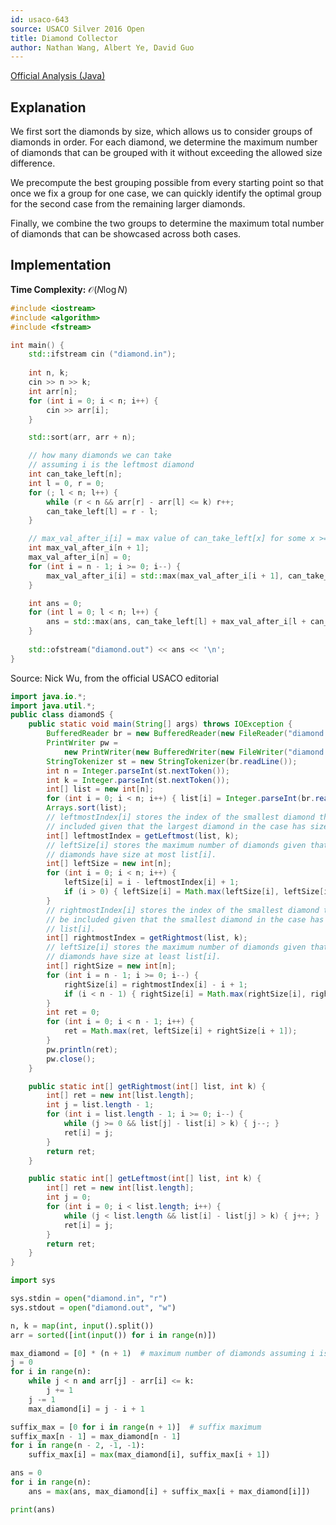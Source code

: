 ```yaml
---
id: usaco-643
source: USACO Silver 2016 Open
title: Diamond Collector
author: Nathan Wang, Albert Ye, David Guo
---
```


[Official Analysis (Java)](http://www.usaco.org/current/data/sol_diamond_silver_open16.html)

## Explanation

We first sort the diamonds by size, which allows us to consider groups of diamonds in order. For each diamond, we determine the maximum number of diamonds that can be grouped with it without exceeding the allowed size difference.

We precompute the best grouping possible from every starting point so that once we fix a group for one case, we can quickly identify the optimal group for the second case from the remaining larger diamonds.

Finally, we combine the two groups to determine the maximum total number of diamonds that can be showcased across both cases.

## Implementation

**Time Complexity:** $\mathcal{O} (N \log{N})$

<LanguageSection>
<CPPSection>

```cpp
#include <iostream>
#include <algorithm>
#include <fstream>

int main() {
	std::ifstream cin ("diamond.in");
	
	int n, k;
	cin >> n >> k;
	int arr[n];
	for (int i = 0; i < n; i++) {
		cin >> arr[i];
	} 

	std::sort(arr, arr + n);

	// how many diamonds we can take
	// assuming i is the leftmost diamond
	int can_take_left[n];
	int l = 0, r = 0;
	for (; l < n; l++) {
		while (r < n && arr[r] - arr[l] <= k) r++;
		can_take_left[l] = r - l;
	}

	// max_val_after_i[i] = max value of can_take_left[x] for some x >= i.
	int max_val_after_i[n + 1];
	max_val_after_i[n] = 0;
	for (int i = n - 1; i >= 0; i--) {
		max_val_after_i[i] = std::max(max_val_after_i[i + 1], can_take_left[i]);
	}

	int ans = 0;
	for (int l = 0; l < n; l++) {
		ans = std::max(ans, can_take_left[l] + max_val_after_i[l + can_take_left[l]]);
	}
	
	std::ofstream("diamond.out") << ans << '\n';
}
```

</CPPSection>
<JavaSection>

Source: Nick Wu, from the official USACO editorial

```java
import java.io.*;
import java.util.*;
public class diamondS {
	public static void main(String[] args) throws IOException {
		BufferedReader br = new BufferedReader(new FileReader("diamond.in"));
		PrintWriter pw =
		    new PrintWriter(new BufferedWriter(new FileWriter("diamond.out")));
		StringTokenizer st = new StringTokenizer(br.readLine());
		int n = Integer.parseInt(st.nextToken());
		int k = Integer.parseInt(st.nextToken());
		int[] list = new int[n];
		for (int i = 0; i < n; i++) { list[i] = Integer.parseInt(br.readLine()); }
		Arrays.sort(list);
		// leftmostIndex[i] stores the index of the smallest diamond that can be
		// included given that the largest diamond in the case has size list[i].
		int[] leftmostIndex = getLeftmost(list, k);
		// leftSize[i] stores the maximum number of diamonds given that all
		// diamonds have size at most list[i].
		int[] leftSize = new int[n];
		for (int i = 0; i < n; i++) {
			leftSize[i] = i - leftmostIndex[i] + 1;
			if (i > 0) { leftSize[i] = Math.max(leftSize[i], leftSize[i - 1]); }
		}
		// rightmostIndex[i] stores the index of the smallest diamond that can
		// be included given that the smallest diamond in the case has size
		// list[i].
		int[] rightmostIndex = getRightmost(list, k);
		// leftSize[i] stores the maximum number of diamonds given that all
		// diamonds have size at least list[i].
		int[] rightSize = new int[n];
		for (int i = n - 1; i >= 0; i--) {
			rightSize[i] = rightmostIndex[i] - i + 1;
			if (i < n - 1) { rightSize[i] = Math.max(rightSize[i], rightSize[i + 1]); }
		}
		int ret = 0;
		for (int i = 0; i < n - 1; i++) {
			ret = Math.max(ret, leftSize[i] + rightSize[i + 1]);
		}
		pw.println(ret);
		pw.close();
	}

	public static int[] getRightmost(int[] list, int k) {
		int[] ret = new int[list.length];
		int j = list.length - 1;
		for (int i = list.length - 1; i >= 0; i--) {
			while (j >= 0 && list[j] - list[i] > k) { j--; }
			ret[i] = j;
		}
		return ret;
	}

	public static int[] getLeftmost(int[] list, int k) {
		int[] ret = new int[list.length];
		int j = 0;
		for (int i = 0; i < list.length; i++) {
			while (j < list.length && list[i] - list[j] > k) { j++; }
			ret[i] = j;
		}
		return ret;
	}
}
```

</JavaSection>
<PySection>

```py
import sys

sys.stdin = open("diamond.in", "r")
sys.stdout = open("diamond.out", "w")

n, k = map(int, input().split())
arr = sorted([int(input()) for i in range(n)])

max_diamond = [0] * (n + 1)  # maximum number of diamonds assuming i is the smallest diamond
j = 0
for i in range(n):
	while j < n and arr[j] - arr[i] <= k:
		j += 1
	j -= 1
	max_diamond[i] = j - i + 1

suffix_max = [0 for i in range(n + 1)]  # suffix maximum
suffix_max[n - 1] = max_diamond[n - 1]
for i in range(n - 2, -1, -1):
	suffix_max[i] = max(max_diamond[i], suffix_max[i + 1])

ans = 0
for i in range(n):
	ans = max(ans, max_diamond[i] + suffix_max[i + max_diamond[i]])

print(ans)
```

</PySection>
</LanguageSection>
